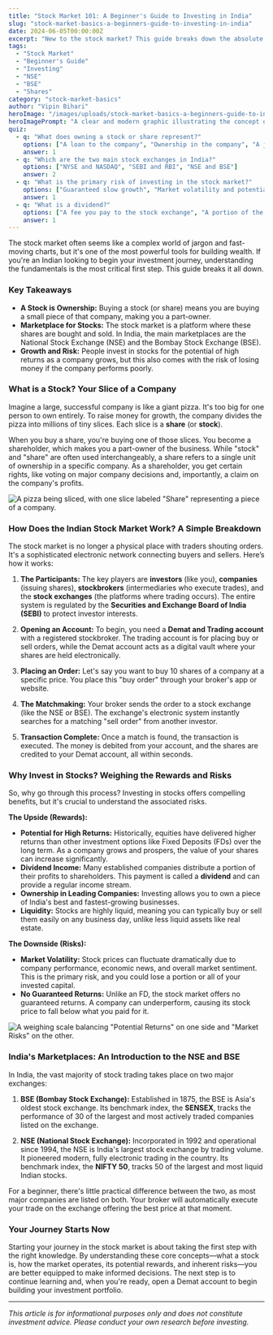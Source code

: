 ```yaml
---
title: "Stock Market 101: A Beginner's Guide to Investing in India"
slug: "stock-market-basics-a-beginners-guide-to-investing-in-india"
date: 2024-06-05T00:00:00Z
excerpt: "New to the stock market? This guide breaks down the absolute basics for Indian investors. Learn what stocks are, how the market works, why you should invest, and get to know the NSE and BSE."
tags:
  - "Stock Market"
  - "Beginner's Guide"
  - "Investing"
  - "NSE"
  - "BSE"
  - "Shares"
category: "stock-market-basics"
author: "Vipin Bihari"
heroImage: "/images/uploads/stock-market-basics-a-beginners-guide-to-investing-in-india/hero-image.jpg"
heroImagePrompt: "A clear and modern graphic illustrating the concept of stock market investing, with bull and bear symbols, stock charts, and Indian Rupee symbols, targeting beginner investors in India."
quiz:
  - q: "What does owning a stock or share represent?"
    options: ["A loan to the company", "Ownership in the company", "A job at the company"]
    answer: 1
  - q: "Which are the two main stock exchanges in India?"
    options: ["NYSE and NASDAQ", "SEBI and RBI", "NSE and BSE"]
    answer: 2
  - q: "What is the primary risk of investing in the stock market?"
    options: ["Guaranteed slow growth", "Market volatility and potential loss of capital", "Fixed low returns"]
    answer: 1
  - q: "What is a dividend?"
    options: ["A fee you pay to the stock exchange", "A portion of the company's profits paid to shareholders", "A type of tax on investments"]
    answer: 1
---
```


The stock market often seems like a complex world of jargon and fast-moving charts, but it's one of the most powerful tools for building wealth. If you're an Indian looking to begin your investment journey, understanding the fundamentals is the most critical first step. This guide breaks it all down.

### Key Takeaways
*   **A Stock is Ownership:** Buying a stock (or share) means you are buying a small piece of that company, making you a part-owner.
*   **Marketplace for Stocks:** The stock market is a platform where these shares are bought and sold. In India, the main marketplaces are the National Stock Exchange (NSE) and the Bombay Stock Exchange (BSE).
*   **Growth and Risk:** People invest in stocks for the potential of high returns as a company grows, but this also comes with the risk of losing money if the company performs poorly.

### What is a Stock? Your Slice of a Company

Imagine a large, successful company is like a giant pizza. It's too big for one person to own entirely. To raise money for growth, the company divides the pizza into millions of tiny slices. Each slice is a **share** (or **stock**).

When you buy a share, you're buying one of those slices. You become a shareholder, which makes you a part-owner of the business. While "stock" and "share" are often used interchangeably, a share refers to a single unit of ownership in a specific company. As a shareholder, you get certain rights, like voting on major company decisions and, importantly, a claim on the company's profits.

![A pizza being sliced, with one slice labeled "Share" representing a piece of a company.](/images/uploads/stock-market-basics-a-beginners-guide-to-investing-in-india/what-is-a-stock.png)

### How Does the Indian Stock Market Work? A Simple Breakdown

The stock market is no longer a physical place with traders shouting orders. It's a sophisticated electronic network connecting buyers and sellers. Here’s how it works:

1.  **The Participants:** The key players are **investors** (like you), **companies** (issuing shares), **stockbrokers** (intermediaries who execute trades), and the **stock exchanges** (the platforms where trading occurs). The entire system is regulated by the **Securities and Exchange Board of India (SEBI)** to protect investor interests.

2.  **Opening an Account:** To begin, you need a **Demat and Trading account** with a registered stockbroker. The trading account is for placing buy or sell orders, while the Demat account acts as a digital vault where your shares are held electronically.

3.  **Placing an Order:** Let's say you want to buy 10 shares of a company at a specific price. You place this "buy order" through your broker's app or website.

4.  **The Matchmaking:** Your broker sends the order to a stock exchange (like the NSE or BSE). The exchange's electronic system instantly searches for a matching "sell order" from another investor.

5.  **Transaction Complete:** Once a match is found, the transaction is executed. The money is debited from your account, and the shares are credited to your Demat account, all within seconds.

### Why Invest in Stocks? Weighing the Rewards and Risks

So, why go through this process? Investing in stocks offers compelling benefits, but it's crucial to understand the associated risks.

**The Upside (Rewards):**

*   **Potential for High Returns:** Historically, equities have delivered higher returns than other investment options like Fixed Deposits (FDs) over the long term. As a company grows and prospers, the value of your shares can increase significantly.
*   **Dividend Income:** Many established companies distribute a portion of their profits to shareholders. This payment is called a **dividend** and can provide a regular income stream.
*   **Ownership in Leading Companies:** Investing allows you to own a piece of India's best and fastest-growing businesses.
*   **Liquidity:** Stocks are highly liquid, meaning you can typically buy or sell them easily on any business day, unlike less liquid assets like real estate.

**The Downside (Risks):**

*   **Market Volatility:** Stock prices can fluctuate dramatically due to company performance, economic news, and overall market sentiment. This is the primary risk, and you could lose a portion or all of your invested capital.
*   **No Guaranteed Returns:** Unlike an FD, the stock market offers no guaranteed returns. A company can underperform, causing its stock price to fall below what you paid for it.

![A weighing scale balancing "Potential Returns" on one side and "Market Risks" on the other.](/images/uploads/stock-market-basics-a-beginners-guide-to-investing-in-india/risk-vs-return.png)

### India's Marketplaces: An Introduction to the NSE and BSE

In India, the vast majority of stock trading takes place on two major exchanges:

1.  **BSE (Bombay Stock Exchange):** Established in 1875, the BSE is Asia's oldest stock exchange. Its benchmark index, the **SENSEX**, tracks the performance of 30 of the largest and most actively traded companies listed on the exchange.

2.  **NSE (National Stock Exchange):** Incorporated in 1992 and operational since 1994, the NSE is India's largest stock exchange by trading volume. It pioneered modern, fully electronic trading in the country. Its benchmark index, the **NIFTY 50**, tracks 50 of the largest and most liquid Indian stocks.

For a beginner, there's little practical difference between the two, as most major companies are listed on both. Your broker will automatically execute your trade on the exchange offering the best price at that moment.

### Your Journey Starts Now

Starting your journey in the stock market is about taking the first step with the right knowledge. By understanding these core concepts—what a stock is, how the market operates, its potential rewards, and inherent risks—you are better equipped to make informed decisions. The next step is to continue learning and, when you're ready, open a Demat account to begin building your investment portfolio.

***

*This article is for informational purposes only and does not constitute investment advice. Please conduct your own research before investing.*